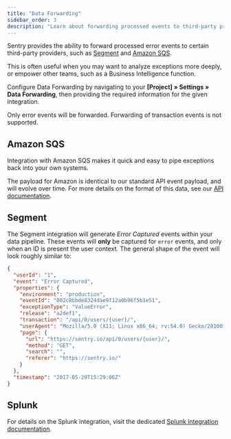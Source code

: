 ```yaml
---
title: "Data Forwarding"
sidebar_order: 3
description: "Learn about forwarding processed events to third-party providers."
---
```


<Include name="feature-available-for-plan-trial-business.mdx" />

Sentry provides the ability to forward processed error events to certain third-party providers, such as [Segment](https://segment.com) and [Amazon SQS](https://aws.amazon.com/sqs/).

This is often useful when you may want to analyze exceptions more deeply, or empower other teams, such as a Business Intelligence function.

Configure Data Forwarding by navigating to your **[Project] » Settings » Data Forwarding**, then providing the required information for the given integration.

Only error events will be forwarded. Forwarding of transaction events is not supported.

## Amazon SQS

Integration with Amazon SQS makes it quick and easy to pipe exceptions back into your own systems.

The payload for Amazon is identical to our standard API event payload, and will evolve over time. For more details on the format of this data, see our [API documentation](/api/events/retrieve-an-event-for-a-project/).

## Segment

The Segment integration will generate _Error Captured_ events within your data pipeline. These events will **only** be captured for `error` events, and only when an ID is present the user context. The general shape of the event will look roughly similar to:

```json
{
  "userId": "1",
  "event": "Error Captured",
  "properties": {
    "environment": "production",
    "eventId": "002c8bbde8324dae9f12a0b96f5b1e51",
    "exceptionType": "ValueError",
    "release": "a2def1",
    "transaction": "/api/0/users/{user}/",
    "userAgent": "Mozilla/5.0 (X11; Linux x86_64; rv:54.0) Gecko/20100101 Firefox/54.0",
    "page": {
      "url": "https://sentry.io/api/0/users/{user}/",
      "method": "GET",
      "search": "",
      "referer": "https://sentry.io/"
    }
  },
  "timestamp": "2017-05-20T15:29:06Z"
}
```

## Splunk

For details on the Splunk integration, visit the dedicated [Splunk integration documentation](/organization/integrations/data-visualization/splunk/).
